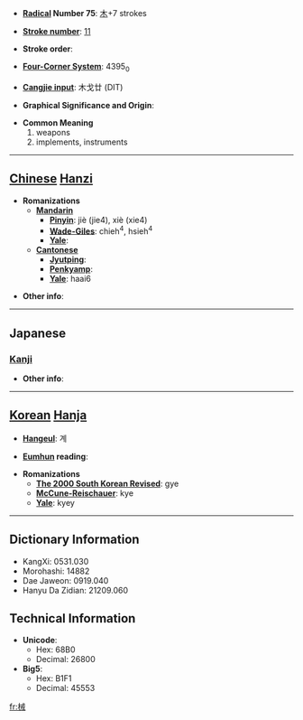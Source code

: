 * '''[[Wiktionary:Chinese radical index| Radical]] Number 75''': [[Wiktionary:Chinese radical index 木|木]]+7 strokes

* '''[[Wiktionary:Chinese total strokes index|Stroke number]]''': [[Wiktionary:Chinese total strokes index 11|11]]

* '''Stroke order''': 

* '''[[Wiktionary:Chinese four corner index|Four-Corner System]]''': 4395<sub>0</sub>

* '''[[Wiktionary:Chinese Cangjie index|Cangjie input]]''': 木戈廿 (DIT)

* '''Graphical Significance and Origin''': 

* '''Common Meaning'''
*#weapons
*# implements, instruments


----

== [[Chinese]] [[Hanzi]] ==

* '''Romanizations'''
** '''[[Mandarin]]'''
*** '''[[Pinyin]]''': jiè (jie4), xiè (xie4)
*** '''[[Wade-Giles]]''': chieh<sup>4</sup>, hsieh<sup>4</sup>
*** '''[[Yale]]''': 
** '''[[Cantonese]]'''
*** '''[[Jyutping]]''':
*** '''[[Penkyamp]]''': 
*** '''[[Yale]]''': haai6

* '''Other info''': 

----

==Japanese==
===[[Kanji]]===
{{kanji|on readings=[[かい]] (kai)
|kun readings=[[かせ]] (kase)
}}

* '''Other info''':  

----

== [[Korean]] [[Hanja]] ==

* '''[[Hangeul]]''': 계

* '''[[Eumhun]] reading''': 

* '''Romanizations'''
** '''[[The 2000 South Korean Revised Romanization|The 2000 South Korean Revised]]''': gye
** '''[[McCune-Reischauer]]''': kye
** '''[[Yale]]''': kyey

----

== Dictionary Information ==

* KangXi: 0531.030
* Morohashi: 14882
* Dae Jaweon: 0919.040
* Hanyu Da Zidian: 21209.060

== Technical Information ==

* '''Unicode''':
** Hex: 68B0
** Decimal: 26800
* '''Big5''':
** Hex: B1F1
** Decimal: 45553

[[fr:械]]